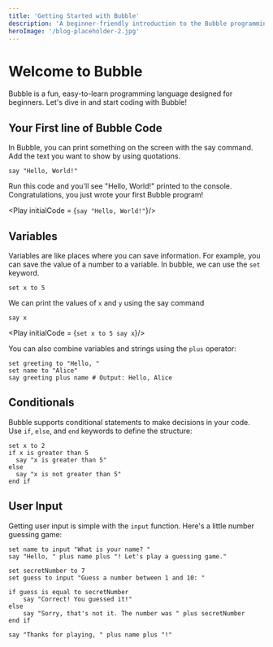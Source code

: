 ```yaml
---
title: 'Getting Started with Bubble'
description: 'A beginner-friendly introduction to the Bubble programming language.'
heroImage: '/blog-placeholder-2.jpg'
---
```





<WASMINIT />



# Welcome to Bubble

Bubble is a fun, easy-to-learn programming language designed for beginners. Let's dive in and start coding with Bubble!

## Your First line of Bubble Code

In Bubble, you can print something on the screen with the say command. Add the text you want to show by using quotations.

```
say "Hello, World!"
```

Run this code and you'll see "Hello, World!" printed to the console. Congratulations, you just wrote your first Bubble program!


<Play initialCode = {`say "Hello, World!"`}/>


## Variables

Variables are like places where you can save information. For example, you can save the value of a number to a variable. In bubble, we can use the `set` keyword.

```
set x to 5
```


We can print the values of `x` and `y` using the say command

```
say x
```


<Play initialCode = {`set x to 5
say x`}/>





You can also combine variables and strings using the `plus` operator:

```
set greeting to "Hello, "
set name to "Alice"
say greeting plus name # Output: Hello, Alice
```

## Conditionals

Bubble supports conditional statements to make decisions in your code. Use `if`, `else`, and `end` keywords to define the structure:

```
set x to 2
if x is greater than 5
  say "x is greater than 5"
else
  say "x is not greater than 5"
end if
```

## User Input

Getting user input is simple with the `input` function. Here's a little number guessing game:

```
set name to input "What is your name? "
say "Hello, " plus name plus "! Let's play a guessing game."

set secretNumber to 7
set guess to input "Guess a number between 1 and 10: "

if guess is equal to secretNumber
    say "Correct! You guessed it!"
else
    say "Sorry, that's not it. The number was " plus secretNumber
end if

say "Thanks for playing, " plus name plus "!"
```

